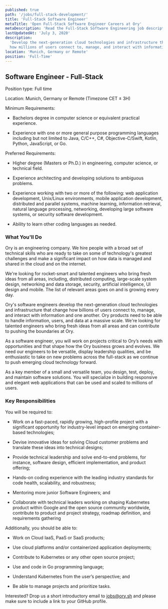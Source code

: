 ```yaml
---
published: true
path: '/jobs/full-stack-development/'
title: 'Full-Stack Software Engineer'
metaTitle: 'Open Full-Stack Software Engineer Careers at Ory'
metaDescription: 'Read the Full-Stack Software Engineering job description.'
lastUpdatedAt: 'July 3, 2020'
description:
  'Develop the next-generation cloud technologies and infrastructure that change
  how millions of users connect to, manage, and interact with information, remotely or at our headquarters.'
location: 'Munich, Germany or Remote'
position: 'Full-Time'
---
```


## Software Engineer - Full-Stack

Position type: Full time

Location: Munich, Germany or Remote (Timezone CET ± 3H)

Minimum Requirements:

- Bachelors degree in computer science or equivalent practical experience.

- Experience with one or more general purpose programming languages including
  but not limited to Java, C/C++, C#, Objective-C/Swift, Kotlin, Python,
  JavaScript, or Go.

Preferred Requirements:

- Higher degree (Masters or Ph.D.) in engineering, computer science, or
  technical field.

- Experience architecting and developing solutions to ambiguous problems.

- Experience working with two or more of the following: web application
  development, Unix/Linux environments, mobile application development,
  distributed and parallel systems, machine learning, information retrieval,
  natural language processing, networking, developing large software systems, or
  security software development.

- Ability to learn other coding languages as needed.

### What You'll Do

Ory is an engineering company. We hire people with a broad set of technical
skills who are ready to take on some of technology's greatest challenges and
make a significant impact on how data is managed and shared in the cloud and on
the internet.

We're looking for rocket-smart and talented engineers who bring fresh ideas from
all areas, including, distributed computing, large-scale system design,
networking and data storage, security, artificial intelligence, UI design and
mobile. The list of relevant areas goes on and is growing every day.

Ory's software engineers develop the next-generation cloud technologies and
infrastructure that change how billions of users connect to, manage, and
interact with information and one another. Ory products need to be able to
handle information, users, and data at a massive scale. We're looking for
talented engineers who bring fresh ideas from all areas and can contribute to
pushing the boundaries at Ory.

As a software engineer, you will work on projects critical to Ory’s needs with
opportunities and that shape how the Ory business grows and evolves. We need our
engineers to be versatile, display leadership qualities, and be enthusiastic to
take on new problems across the full-stack as we continue to push emerging cloud
technology forward.

As a key member of a small and versatile team, you design, test, deploy, and
maintain software solutions. You will specialize in building responsive and
elegant web applications that can be used and scaled to millions of users.

### Key Responsibilities

You will be required to:

- Work on a fast-paced, rapidly growing, high-profile project with a significant
  opportunity for industry-level impact on emerging container-based
  technologies;

- Devise innovative ideas for solving Cloud customer problems and translate
  these ideas into technical designs;

- Provide technical leadership and solve end-to-end problems, for instance,
  software design, efficient implementation, and product offering;

- Hands-on coding experience with the leading industry standards for code
  health, scalability, and robustness;

- Mentoring more junior Software Engineers; and

- Collaborate with technical leaders working on shaping Kubernetes product
  within Google and the open source community worldwide, contribute to product
  and project strategy, roadmap definition, and requirements gathering

Additionally, you should be able to:

- Work on Cloud IaaS, PaaS or SaaS products;

- Use cloud platforms and/or containerized application deployments;

- Contribute to Kubernetes or any other open source project;

- Use and code in Go programming language;

- Understand Kubernetes from the user’s perspective; and

- Be able to manage projects and prioritize tasks.

Interested? Drop us a short introductory email to
[jobs@ory.sh](mailto:jobs@ory.sh) and please make sure to include a link to your
GitHub profile.
